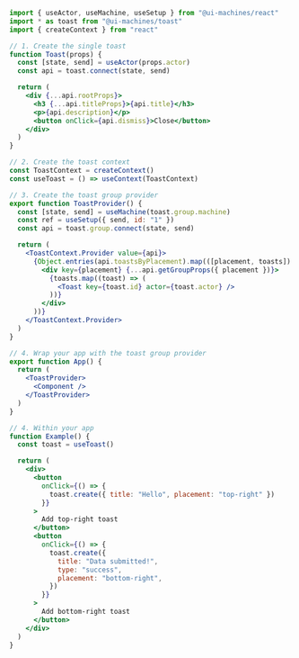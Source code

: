```jsx
import { useActor, useMachine, useSetup } from "@ui-machines/react"
import * as toast from "@ui-machines/toast"
import { createContext } from "react"

// 1. Create the single toast
function Toast(props) {
  const [state, send] = useActor(props.actor)
  const api = toast.connect(state, send)

  return (
    <div {...api.rootProps}>
      <h3 {...api.titleProps}>{api.title}</h3>
      <p>{api.description}</p>
      <button onClick={api.dismiss}>Close</button>
    </div>
  )
}

// 2. Create the toast context
const ToastContext = createContext()
const useToast = () => useContext(ToastContext)

// 3. Create the toast group provider
export function ToastProvider() {
  const [state, send] = useMachine(toast.group.machine)
  const ref = useSetup({ send, id: "1" })
  const api = toast.group.connect(state, send)

  return (
    <ToastContext.Provider value={api}>
      {Object.entries(api.toastsByPlacement).map(([placement, toasts]) => (
        <div key={placement} {...api.getGroupProps({ placement })}>
          {toasts.map((toast) => (
            <Toast key={toast.id} actor={toast.actor} />
          ))}
        </div>
      ))}
    </ToastContext.Provider>
  )
}

// 4. Wrap your app with the toast group provider
export function App() {
  return (
    <ToastProvider>
      <Component />
    </ToastProvider>
  )
}

// 4. Within your app
function Example() {
  const toast = useToast()

  return (
    <div>
      <button
        onClick={() => {
          toast.create({ title: "Hello", placement: "top-right" })
        }}
      >
        Add top-right toast
      </button>
      <button
        onClick={() => {
          toast.create({
            title: "Data submitted!",
            type: "success",
            placement: "bottom-right",
          })
        }}
      >
        Add bottom-right toast
      </button>
    </div>
  )
}
```

